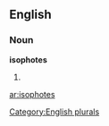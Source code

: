 ==English==

===Noun===
'''isophotes'''

# {{plural of|[[isophote]]}}

[[Category:English plurals]]

[[ar:isophotes]]